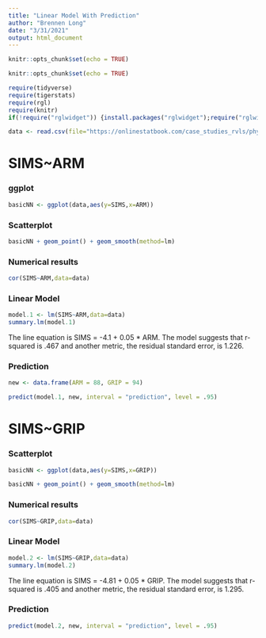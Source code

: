 ```yaml
---
title: "Linear Model With Prediction"
author: "Brennen Long"
date: "3/31/2021"
output: html_document
---
```


```r
knitr::opts_chunk$set(echo = TRUE)
```

```r
knitr::opts_chunk$set(echo = TRUE)
```

```r
require(tidyverse)
require(tigerstats)
require(rgl)
require(knitr)
if(!require("rglwidget")) {install.packages("rglwidget");require("rglwidget")}
```

```r
data <- read.csv(file="https://onlinestatbook.com/case_studies_rvls/physical_strength/data.txt",sep="",header=TRUE) 
```

# SIMS~ARM

### ggplot 
```r
basicNN <- ggplot(data,aes(y=SIMS,x=ARM))
``` 

### Scatterplot
```r
basicNN + geom_point() + geom_smooth(method=lm)
```

### Numerical results

```r
cor(SIMS~ARM,data=data)
```

### Linear Model

```r
model.1 <- lm(SIMS~ARM,data=data)
summary.lm(model.1)
```

The line equation is SIMS = -4.1 + 0.05 * ARM.
The model suggests that r-squared is .467 and another metric, the residual standard error, is 1.226.

### Prediction

```r
new <- data.frame(ARM = 88, GRIP = 94)
```

```r
predict(model.1, new, interval = "prediction", level = .95)
```

# SIMS~GRIP

### Scatterplot
```r
basicNN <- ggplot(data,aes(y=SIMS,x=GRIP))
``` 

```r
basicNN + geom_point() + geom_smooth(method=lm)
```

### Numerical results

```r
cor(SIMS~GRIP,data=data)
```

### Linear Model

```r
model.2 <- lm(SIMS~GRIP,data=data)
summary.lm(model.2)
```

The line equation is SIMS = -4.81 + 0.05 * GRIP.
The model suggests that r-squared is .405 and another metric, the residual standard error, is 1.295.   

### Prediction

```r
predict(model.2, new, interval = "prediction", level = .95)
```

